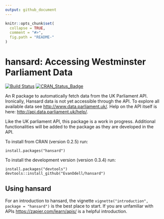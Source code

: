 ```yaml
---
output: github_document
---
```


<!-- README.md is generated from README.Rmd. Please edit that file -->

```r
knitr::opts_chunk$set(
  collapse = TRUE,
  comment = "#>",
  fig.path = "README-"
)
```

# hansard: Accessing Westminster Parliament Data

[![Build Status](https://travis-ci.org/EvanOdell/hansard.png?branch=master)](https://travis-ci.org/EvanOdell/hansard)  [![CRAN\_Status\_Badge](https://www.r-pkg.org/badges/version/hansard)](https://cran.r-project.org/package=hansard)

An R package to automatically fetch data from the UK Parliament API. Ironically, Hansard data is not yet accessible through the API. To explore all available data see <http://www.data.parliament.uk/>. Help on the API itself is here: <http://api.data.parliament.uk/help/>. 

Like the UK parliament API, this package is a work in progress. Additional functionalities will be added to the package as they are developed in the API.

To install from CRAN (version 0.2.5) run:

```
install.packages("hansard")
```

To install the development version (version 0.3.4) run:
```
install.packages("devtools")
devtools::install_github("EvanOdell/hansard")
```

## Using hansard

For an introduction to hansard, the vignette `vignette("introduction", package = "hansard")` is the best place to start. If you are unfamiliar with APIs [https://zapier.com/learn/apis/](this introductory course) is a helpful introduction.
